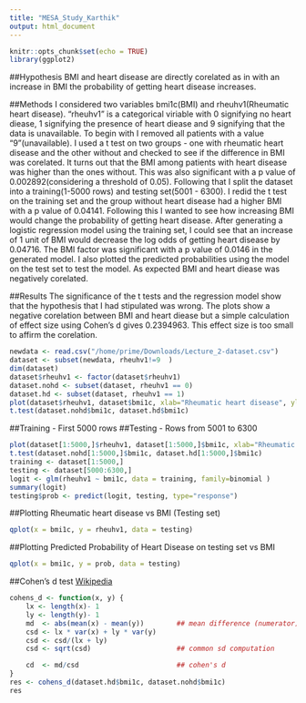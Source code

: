 ```yaml
---
title: "MESA_Study_Karthik"
output: html_document
---
```


```r
knitr::opts_chunk$set(echo = TRUE)
library(ggplot2)
```

##Hypothesis
BMI and heart disease are directly corelated as in with an increase in BMI the probability of getting heart disease increases.

##Methods
I considered two variables bmi1c(BMI) and rheuhv1(Rheumatic heart disease). "rheuhv1" is a categorical viriable with 0 signifying no heart diease, 1 signifying the presence of heart diease and 9 signifying that the data is unavailable. To begin with I removed all patients with a value "9"(unavailable). I used a t test on two groups - one with rheumatic heart disease and the other without and checked to see if the difference in BMI was corelated. It turns out that the BMI among patients with heart disease was higher than the ones without. This was also significant with a p value of 0.002892(considering a threshold of 0.05). Following that I split the dataset into a training(1-5000 rows) and testing set(5001 - 6300). I redid the t test on the training set and the group without heart disease had a higher BMI with a p value of 0.04141. Following this I wanted to see how increasing BMI would change the probability of getting heart disease. After generating a logistic regression model using the training set, I could see that an increase of 1 unit of BMI would decrease the log odds of getting heart disease by 0.04716. The BMI factor was significant with a p value of 0.0146 in the generated model. I also plotted the predicted probabilities using the model on the test set to test the model. As expected BMI and heart diease was negatively corelated. 

##Results
The significance of the t tests and the regression model show that the hypothesis that I had stipulated was wrong. The plots show a negative corelation between BMI and heart diease but a simple calculation of effect size using Cohen's d gives 0.2394963. This effect size is too small to affirm the corelation.


```r
newdata <- read.csv("/home/prime/Downloads/Lecture_2-dataset.csv")
dataset <- subset(newdata, rheuhv1!=9  )
dim(dataset)
dataset$rheuhv1 <- factor(dataset$rheuhv1)
dataset.nohd <- subset(dataset, rheuhv1 == 0)
dataset.hd <- subset(dataset, rheuhv1 == 1)
plot(dataset$rheuhv1, dataset$bmi1c, xlab="Rheumatic heart disease", ylab="BMI")
t.test(dataset.nohd$bmi1c, dataset.hd$bmi1c)
```

##Training - First 5000 rows
##Testing - Rows from 5001 to 6300

```r
plot(dataset[1:5000,]$rheuhv1, dataset[1:5000,]$bmi1c, xlab="Rheumatic heart disease", ylab="BMI")
t.test(dataset.nohd[1:5000,]$bmi1c, dataset.hd[1:5000,]$bmi1c)
training <- dataset[1:5000,]
testing <- dataset[5000:6300,]
logit <- glm(rheuhv1 ~ bmi1c, data = training, family=binomial )
summary(logit)
testing$prob <- predict(logit, testing, type="response")
```

##Plotting Rheumatic heart disease vs BMI (Testing set)
```r
qplot(x = bmi1c, y = rheuhv1, data = testing)
```

##Plotting Predicted Probability of Heart Disease on testing set vs BMI

```r
qplot(x = bmi1c, y = prob, data = testing)
```


##Cohen's d test 
[Wikipedia](http://en.wikipedia.org/wiki/Cohen%27s_d#Cohen.27s_d)

```r
cohens_d <- function(x, y) {
    lx <- length(x)- 1
    ly <- length(y)- 1
    md  <- abs(mean(x) - mean(y))        ## mean difference (numerator)
    csd <- lx * var(x) + ly * var(y)
    csd <- csd/(lx + ly)
    csd <- sqrt(csd)                     ## common sd computation

    cd  <- md/csd                        ## cohen's d
}
res <- cohens_d(dataset.hd$bmi1c, dataset.nohd$bmi1c)
res
```

